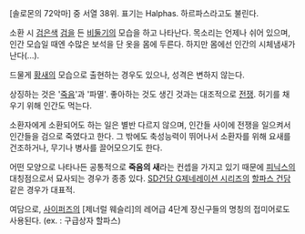 [솔로몬의 72악마] 중 서열 38위. 표기는 Halphas. 하르파스라고도 불린다.

소환 시 [[검은색]] [[검]]을 든 [[비둘기]]의 모습을 하고 나타난다. 목소리는 언제나 쉬어 있으며, 인간 모습일 때엔 수많은 보석을 단 옷을 몸에 두른다. 하지만 몸에선 인간의 시체냄새가 난다(...).

드물게 [[황새]]의 모습으로 출현하는 경우도 있으나, 성격은 변하지 않는다.

상징하는 것은 '[[죽음]]'과 '파멸'. 좋아하는 것도 생긴 것과는 대조적으로 [[전쟁]]. 허기를 채우기 위해 인간도 먹는다.

소환자에게 소환되어도 하는 일은 별반 다르지 않으며, 인간들 사이에 전쟁을 일으켜서 인간들을 검으로 죽였다고 한다. 그 밖에도 축성능력이 뛰어나서 소환자를 위해 요새를 건조하거나, 무기나 병사를 끌어모으기도 한다.

어떤 모양으로 나타나든 공통적으로 '''죽음의 새'''라는 컨셉을 가지고 있기 때문에 [[피닉스]]의 대칭점으로서 묘사되는 경우가 종종 있다. [[SD건담 G제네레이션 시리즈]]의 [[할파스 건담]] 같은 경우가 대표적.

여담으로, [[사이퍼즈]]의 [제너럴 웨슬리]의 레어급 4단계 장신구들의 명칭의 접미어로도 사용된다. (ex. : 구급상자 할파스) 
